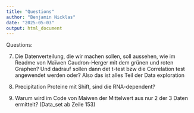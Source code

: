 ```yaml
---
title: "Questions"
author: "Benjamin Nicklas"
date: "2025-05-03"
output: html_document
---
```

Questions:

7. Die Datenverteilung, die wir machen sollen, soll aussehen, wie im Readme von Maïwen Caudron-Herger mit dem grünen und roten Graphen? Und dadrauf sollen dann det t-test bzw die Correlation test angewendet werden oder? Also das ist alles Teil der Data exploration

8. Precipitation Proteine mit Shift, sind die RNA-dependent?

9. Warum wird im Code von Maiwen der Mittelwert aus nur 2 der 3 Daten ermittelt? (Data_set ab Zeile 153)